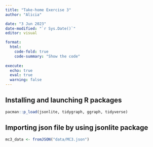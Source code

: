 ```yaml
---
title: "Take-home Exercise 3"
author: "Alicia"

date: "3 Jun 2023"
date-modified: "`r Sys.Date()`"
editor: visual

format:
  html:
    code-fold: true
    code-summary: "Show the code"
    
execute:
  echo: true
  eval: true
  warning: false
---
```


## Installing and launching R packages

```r
pacman::p_load(jsonlite, tidygraph, ggraph, tidyverse)
```

## Importing json file by using jsonlite package

```r
mc3_data <- fromJSON("data/MC3.json")
```